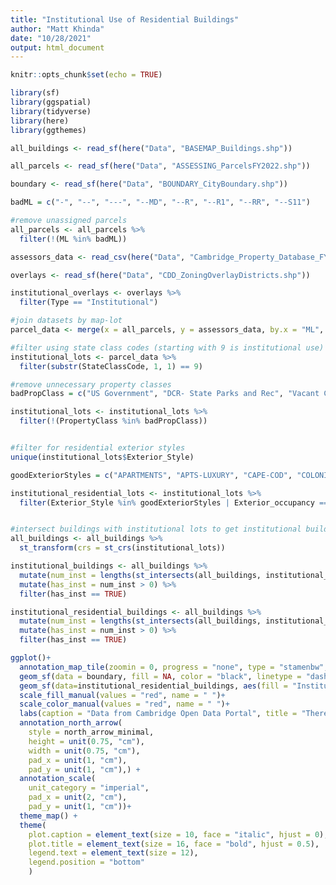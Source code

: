 ```yaml
---
title: "Institutional Use of Residential Buildings"
author: "Matt Khinda"
date: "10/28/2021"
output: html_document
---
```


```r
knitr::opts_chunk$set(echo = TRUE)
```


```r
library(sf)
library(ggspatial)
library(tidyverse)
library(here)
library(ggthemes)
```

```r
all_buildings <- read_sf(here("Data", "BASEMAP_Buildings.shp"))

all_parcels <- read_sf(here("Data", "ASSESSING_ParcelsFY2022.shp"))

boundary <- read_sf(here("Data", "BOUNDARY_CityBoundary.shp"))

badML = c("-", "--", "---", "--MD", "--R", "--R1", "--RR", "--S11")

#remove unassigned parcels
all_parcels <- all_parcels %>%
  filter(!(ML %in% badML))

assessors_data <- read_csv(here("Data", "Cambridge_Property_Database_FY2021.csv"))

overlays <- read_sf(here("Data", "CDD_ZoningOverlayDistricts.shp"))

institutional_overlays <- overlays %>%
  filter(Type == "Institutional")

#join datasets by map-lot
parcel_data <- merge(x = all_parcels, y = assessors_data, by.x = "ML", by.y = "Map/Lot")
```

```r
#filter using state class codes (starting with 9 is institutional use)
institutional_lots <- parcel_data %>%
  filter(substr(StateClassCode, 1, 1) == 9)

#remove unnecessary property classes
badPropClass = c("US Government", "DCR- State Parks and Rec", "Vacant City", "Vacant Local Education", "Improved City", "Vacant, Tax Title", "Vacant (Private Ed)", "Housing, Other", "Housing Authority", "Other Open Space", "Transportation Authority", "Utility Authority", "Vacnt Transport Authorit", "Vacant Utility Authority", "Improved Public Safety", "Imprvd County Admin", "121 Corporation", "Cemeteries")

institutional_lots <- institutional_lots %>%
  filter(!(PropertyClass %in% badPropClass))


#filter for residential exterior styles
unique(institutional_lots$Exterior_Style)

goodExteriorStyles = c("APARTMENTS", "APTS-LUXURY", "CAPE-COD", "COLONIAL", "DECKER", "DUPLEX", "MULT-RESDNCE", "VICTORIAN")

institutional_residential_lots <- institutional_lots %>%
  filter(Exterior_Style %in% goodExteriorStyles | Exterior_occupancy == "SNGL-FAM-RES")


#intersect buildings with institutional lots to get institutional buildings
all_buildings <- all_buildings %>%
  st_transform(crs = st_crs(institutional_lots))

institutional_buildings <- all_buildings %>%
  mutate(num_inst = lengths(st_intersects(all_buildings, institutional_lots))) %>%
  mutate(has_inst = num_inst > 0) %>%
  filter(has_inst == TRUE)

institutional_residential_buildings <- all_buildings %>%
  mutate(num_inst = lengths(st_intersects(all_buildings, institutional_residential_lots))) %>%
  mutate(has_inst = num_inst > 0) %>%
  filter(has_inst == TRUE)


```

```r
ggplot()+
  annotation_map_tile(zoomin = 0, progress = "none", type = "stamenbw", alpha = 0.2)+
  geom_sf(data = boundary, fill = NA, color = "black", linetype = "dashed") + 
  geom_sf(data=institutional_residential_buildings, aes(fill = "Institutionally-Owned Residential Buildings", color = "Institutionally-Owned Residential Buildings"), size = .2) + 
  scale_fill_manual(values = "red", name = " ")+
  scale_color_manual(values = "red", name = " ")+
  labs(caption = "Data from Cambridge Open Data Portal", title = "There are 159 Institutionally-Owned Residential Buildings in Cambridge, MA") + 
  annotation_north_arrow(
    style = north_arrow_minimal, 
    height = unit(0.75, "cm"), 
    width = unit(0.75, "cm"), 
    pad_x = unit(1, "cm"), 
    pad_y = unit(1, "cm"),) +
  annotation_scale(
    unit_category = "imperial",
    pad_x = unit(2, "cm"), 
    pad_y = unit(1, "cm"))+
  theme_map() + 
  theme(
    plot.caption = element_text(size = 10, face = "italic", hjust = 0),
    plot.title = element_text(size = 16, face = "bold", hjust = 0.5),
    legend.text = element_text(size = 12),
    legend.position = "bottom"
    )

```


